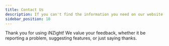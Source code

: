 ```yaml
---
title: Contact Us
description: If you can't find the information you need on our website, please get in touch.
sidebar_position: 10
---
```


Thank you for using iNZight! We value your feedback, whether it be reporting a problem, suggesting features, or just saying thanks.

<ContactForm />
